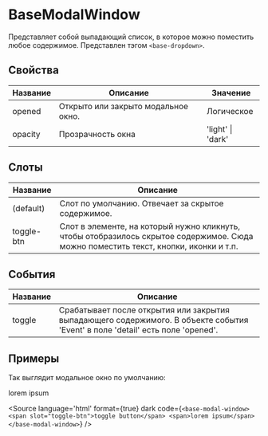 
# BaseModalWindow

Представляет собой выпадающий список, в которое можно поместить любое содержимое. Представлен тэгом `<base-dropdown>`.

## Свойства

| Название  | Описание                                                                 | Значение                             |
|-----------|--------------------------------------------------------------------------|--------------------------------------|
| opened    | Открыто или закрыто модальное окно.                                      | Логическое                           |
| opacity   | Прозрачность окна                                                        | 'light' \| 'dark'                    |

## Слоты

| Название     | Описание                                                                                                                             |
|--------------|--------------------------------------------------------------------------------------------------------------------------------------|
| (default)    | Слот по умолчанию. Отвечает за скрытое содержимое.                                                                                   |
| toggle-btn   | Слот в элементе, на который нужно кликнуть, чтобы отобразилось скрытое содержимое. Сюда можно поместить текст, кнопки, иконки и т.п. |

## События

| Название | Описание                                                                                                                       |
|----------|--------------------------------------------------------------------------------------------------------------------------------|
| toggle   | Срабатывает после открытия или закрытия выпадающего содержимого. В объекте события 'Event' в поле 'detail' есть поле 'opened'. |


## Примеры

Так выглядит модальное окно по умолчанию:

<Canvas>
  <base-modal-window>
    lorem ipsum
  </base-modal-window>
</Canvas>

<Source
language='html'
format={true}
dark
code={`
<base-modal-window>
    <span slot="toggle-btn">toggle button</span>
    <span>lorem ipsum</span>
</base-modal-window>
`}
/>
